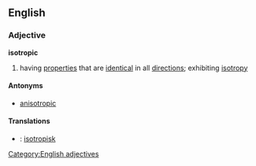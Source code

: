 ==English==
===Adjective===
[[Category:English adjectives]]
'''isotropic'''
#{{physics}} having [[properties]] that are [[identical]] in all [[direction]]s; exhibiting [[isotropy]]
====Antonyms====
* [[anisotropic]]
====Translations====
*{{sv}} : [[isotropisk]]